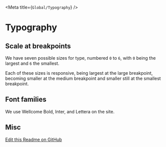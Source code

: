 
<Meta title={`Global/Typography`} />

# Typography

## Scale at breakpoints
We have seven possible sizes for type, numbered `0` to `6`, with `0` being the largest and `6` the smallest.

Each of these sizes is responsive, being largest at the large breakpoint, becoming smaller at the medium breakpoint and smaller still at the smallest breakpoint.

  <Story story={stories.scale} />

  <Story story={stories.scaleSimple} />

## Font families

We use Wellcome Bold, Inter, and Lettera on the site.

  <Story story={stories.families} />

## Misc

  <Story story={stories.misc} />

[Edit this Readme on GitHub](https://github.com/wellcometrust/wellcomecollection.org/blob/main/cardigan/stories/global/typography/typography.stories.mdx)

